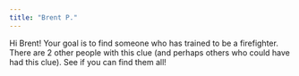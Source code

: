 ```yaml
---
title: "Brent P."
---
```


Hi Brent! Your goal is to find someone who has trained to be a firefighter. There are 2 other people with this clue (and perhaps others who could have had this clue). See if you can find them all!
